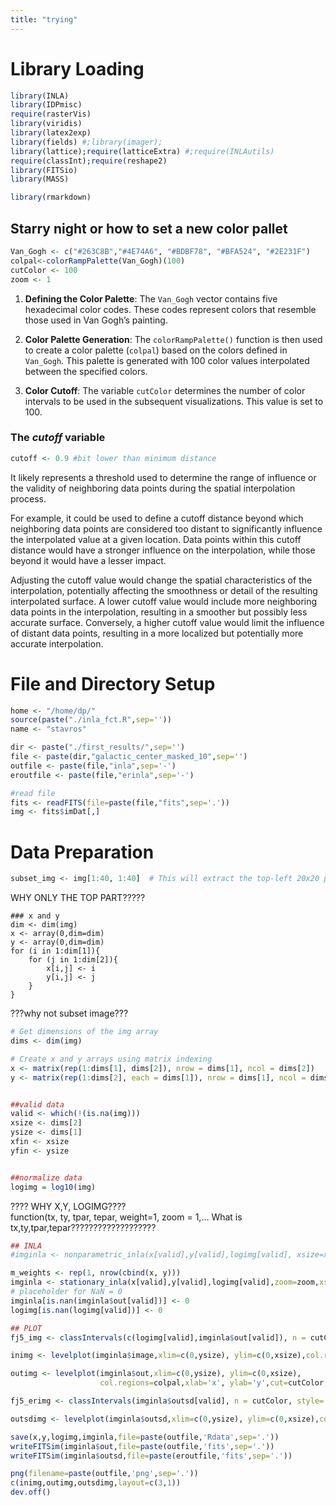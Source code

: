 ```yaml
---
title: "trying"
---
```


# Library Loading

```r
library(INLA)
library(IDPmisc)
require(rasterVis)
library(viridis)
library(latex2exp)
library(fields) #;library(imager);
library(lattice);require(latticeExtra) #;require(INLAutils)
require(classInt);require(reshape2)
library(FITSio)
library(MASS)

library(rmarkdown)

```

## Starry night or how to set a new color pallet

```r
Van_Gogh <- c("#263C8B","#4E74A6", "#BDBF78", "#BFA524", "#2E231F") 
colpal<-colorRampPalette(Van_Gogh)(100)
cutColor <- 100
zoom <- 1
```

1.  **Defining the Color Palette**: The `Van_Gogh` vector contains five hexadecimal color codes. These codes represent colors that resemble those used in Van Gogh's painting.

2.  **Color Palette Generation**: The `colorRampPalette()` function is then used to create a color palette (`colpal`) based on the colors defined in `Van_Gogh`. This palette is generated with 100 color values interpolated between the specified colors.

3.  **Color Cutoff**: The variable `cutColor` determines the number of color intervals to be used in the subsequent visualizations. This value is set to 100.

### The *cutoff* variable

```r
cutoff <- 0.9 #bit lower than minimum distance
```

It likely represents a threshold used to determine the range of influence or the validity of neighboring data points during the spatial interpolation process.

For example, it could be used to define a cutoff distance beyond which neighboring data points are considered too distant to significantly influence the interpolated value at a given location. Data points within this cutoff distance would have a stronger influence on the interpolation, while those beyond it would have a lesser impact.

Adjusting the cutoff value would change the spatial characteristics of the interpolation, potentially affecting the smoothness or detail of the resulting interpolated surface. A lower cutoff value would include more neighboring data points in the interpolation, resulting in a smoother but possibly less accurate surface. Conversely, a higher cutoff value would limit the influence of distant data points, resulting in a more localized but potentially more accurate interpolation.

# File and Directory Setup

```r
home <- "/home/dp/"
source(paste("./inla_fct.R",sep=''))
name <- "stavros"

dir <- paste("./first_results/",sep='')
file <- paste(dir,"galactic_center_masked_10",sep='')
outfile <- paste(file,"inla",sep='-')
eroutfile <- paste(file,"erinla",sep='-')

#read file
fits <- readFITS(file=paste(file,"fits",sep='.'))
img <- fits$imDat[,]
```

# Data Preparation

```r
subset_img <- img[1:40, 1:40]  # This will extract the top-left 20x20 portion of the img array
```

WHY ONLY THE TOP PART?????

```         
### x and y
dim <- dim(img)
x <- array(0,dim=dim)
y <- array(0,dim=dim)
for (i in 1:dim[1]){
    for (j in 1:dim[2]){
        x[i,j] <- i
        y[i,j] <- j
    }
}
```

???why not subset image???

```r
# Get dimensions of the img array
dims <- dim(img)

# Create x and y arrays using matrix indexing
x <- matrix(rep(1:dims[1], dims[2]), nrow = dims[1], ncol = dims[2])
y <- matrix(rep(1:dims[2], each = dims[1]), nrow = dims[1], ncol = dims[2])


##valid data
valid <- which(!(is.na(img)))
xsize <- dims[2]
ysize <- dims[1]
xfin <- xsize
yfin <- ysize


##normalize data
logimg = log10(img)

```

???? WHY X,Y, LOGIMG????\
function(tx, ty, tpar, tepar, weight=1, zoom = 1,... What is tx,ty,tpar,tepar???????????????????

```r
## INLA
#imginla <- nonparametric_inla(x[valid],y[valid],logimg[valid], xsize=xsize,ysize=ysize)

m_weights <- rep(1, nrow(cbind(x, y)))
imginla <- stationary_inla(x[valid],y[valid],logimg[valid],zoom=zoom,xsize=xsize,shape='none',xfin=xfin,yfin=yfin,ysize=ysize,cutoff=cutoff,tolerance=1e-6,restart=0L)
# placeholder for NaN = 0
imginla[is.nan(imginla$out[valid])] <- 0
logimg[is.nan(logimg[valid])] <- 0
```

```r

## PLOT
fj5_img <- classIntervals(c(logimg[valid],imginla$out[valid]), n = cutColor, style= "fisher")

inimg <- levelplot(imginla$image,xlim=c(0,ysize), ylim=c(0,xsize),col.regions=colpal,main = list(name,side=1,line=0.5,cex=1.4),ylab=list('y [pixels]',cex=1.5),cut=cutColor,at=fj5_img$brks,xlab=list('x [pixels]',cex=1.3))

outimg <- levelplot(imginla$out,xlim=c(0,ysize), ylim=c(0,xsize),
                    col.regions=colpal,xlab='x', ylab='y',cut=cutColor,at=fj5_img$brks)

fj5_erimg <- classIntervals(imginla$outsd[valid], n = cutColor, style= "fisher")

outsdimg <- levelplot(imginla$outsd,xlim=c(0,ysize), ylim=c(0,xsize),col.regions=colpal,xlab='x', ylab='y',cut=cutColor,at=fj5_erimg$brks)

save(x,y,logimg,imginla,file=paste(outfile,'Rdata',sep='.'))
writeFITSim(imginla$out,file=paste(outfile,'fits',sep='.'))
writeFITSim(imginla$outsd,file=paste(eroutfile,'fits',sep='.'))

png(filename=paste(outfile,'png',sep='.'))
c(inimg,outimg,outsdimg,layout=c(3,1))
dev.off()
```
